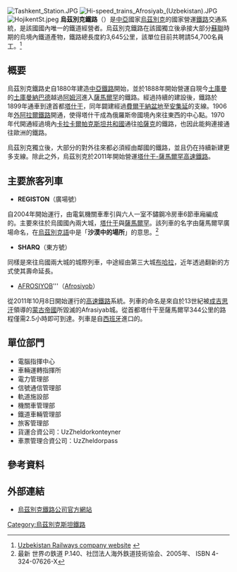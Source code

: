 {{NoteTA|G1=Toponym}}
{{Infobox rail
|railroad_name     = 烏茲別克鐵路<br>Uzbekistan Railways<br>Oʻzbekiston Temir Yoʻllari
|logo_filename     = 
|logo_size         = 
|system_map        = 
|map_caption       = 
|map_size          = 
|marks             = OTY
|image             = File:Talgo 250 Afrosiyob.jpg
|image_size        = 
|image_caption     = Afrosiyob高速列車
|locale            = {{UZB}}
|start_year        = 1994
|end_year          = 
|predecessor_line  = {{flagicon|USSR}} [[苏联铁路运输|苏联铁路运输]]
|successor_line    = 
|gauge             = {{RailGauge|1520mm}} 
|old_gauge         = 
|electrification   = {{Link-en|25 kV AC|25 kV AC}}
|length            = {{convert|3950|km|mi|abbr=on}}
|hq_city           = {{UZB}} [[塔什干|塔什干]]
|website           = [http://www.uzrailway.uz www.uzrailway.uz]
}}
[[File:Tashkent_Station.JPG|thumb]]
[[File:Hi-speed_trains_Afrosiyab_(Uzbekistan).JPG|thumb]]
[[File:HojikentSt.jpeg|thumb]]
'''烏茲別克鐵路'''（{{lang-uz|Oʻzbekiston Temir Yoʻllari}}）是[[中亞|中亞]]國家[[烏茲別克|烏茲別克]]的國家營運[[鐵路|鐵路]]交通系統，是該國國內唯一的鐵道經營者。烏茲別克鐵路在該國獨立後承接大部分[[蘇聯|蘇聯]]時期的烏境內鐵道產物，鐵路總長度約3,645公里，該單位目前共聘請54,700名員工。<ref>[http://www.uzrailway.uz/personaleng.html Uzbekistan Railways company website] {{webarchive|url=https://web.archive.org/web/20140819092022/http://www.uzrailway.uz/personaleng.html |date=2014-08-19 }}</ref>

== 概要 ==
烏茲別克鐵路史自1880年建造[[中亞鐵路|中亞鐵路]]開始，並於1888年開始營運自現今[[土庫曼|土庫曼]]的[[土庫曼納巴德|土庫曼納巴德]]越過[[阿姆河|阿姆河]]進入[[薩馬爾罕|薩馬爾罕]]的鐵路。經過持續的建設後，鐵路於1899年通車到達首都[[塔什干|塔什干]]，同年闢建經過[[費爾干納盆地|費爾干納盆地]]至[[安集延|安集延]]的支線。1906年[[外阿拉爾鐵路|外阿拉爾鐵路]]開通，使得塔什干成為俄羅斯帝國境內來往東西的中心點。1970年代開通經過境內[[卡拉卡爾帕克斯坦共和國|卡拉卡爾帕克斯坦共和國]]通往[[哈薩克|哈薩克]]的鐵路，也因此能夠連接通往歐洲的鐵路。

烏茲別克獨立後，大部分的對外往來都必須經由鄰國的鐵路，並且仍在持續新建更多支線。除此之外，烏茲別克於2011年開始營運[[塔什干-薩馬爾罕高速鐵路|塔什干-薩馬爾罕高速鐵路]]。

== 主要旅客列車 ==
*'''REGISTON'''（廣場號）
自2004年開始運行，由電氣機關車牽引與六人一室不鏽鋼冷房車6節車廂編成的。主要來往於烏國國內兩大城，[[塔什干|塔什干]]與[[薩馬爾罕|薩馬爾罕]]。該列車的名字由薩馬爾罕廣場命名，在[[烏茲別克語|烏茲別克語]]中是「'''沙漠中的場所'''」的意思。<ref>最新 世界の鉄道 P.140、社団法人海外鉄道技術協会、2005年、 ISBN 4-324-07626-X</ref>

*'''SHARQ'''（東方號）
同樣是來往烏國兩大城的城際列車，中途經由第三大城[[布哈拉|布哈拉]]，近年透過翻新的方式使其壽命延長。

*[[AFROSIYOB|AFROSIYOB]]'''（[[Afrosiyob|Afrosiyob]]）
從2011年10月8日開始運行的[[高速鐵路|高速鐵路]]系統。列車的命名是來自於13世紀被[[成吉思汗|成吉思汗]]領導的[[蒙古帝國|蒙古帝國]]所毀滅的Afrasiyab城。從首都塔什干至薩馬爾罕344公里的路程僅需2.5小時即可到達。列車是自[[西班牙|西班牙]]進口的{{Link-en|RENFE高速列車|RENFE Class 130}}。

== 單位部門 ==
* 電腦指揮中心
* 車輛運轉指揮所
* 電力管理部
* 信號通信管理部
* 軌道施設部
* 機關車管理部
* 鐵道車輛管理部
* 旅客管理部
* 貨運合資公司：UzZheldorkonteyner
* 車票管理合資公司：UzZheldorpass

== 參考資料 ==
{{reflist}}

== 外部連結 ==
*[http://www.uzrailway.uz/ 烏茲別克鐵路公司官方網站] {{Wayback|url=http://www.uzrailway.uz/ |date=20210302164629 }} {{uz icon}} {{ru icon}}

{{亞洲題目|鐵路}}
[[Category:烏茲別克斯坦鐵路|Category:烏茲別克斯坦鐵路]]